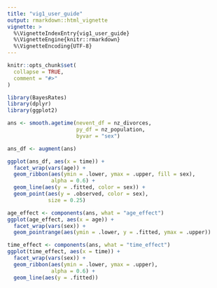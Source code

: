 ```yaml
---
title: "vig1_user_guide"
output: rmarkdown::html_vignette
vignette: >
  %\VignetteIndexEntry{vig1_user_guide}
  %\VignetteEngine{knitr::rmarkdown}
  %\VignetteEncoding{UTF-8}
---
```


```r
knitr::opts_chunk$set(
  collapse = TRUE,
  comment = "#>"
)
```

```r
library(BayesRates)
library(dplyr)
library(ggplot2)
```


```r
ans <- smooth.agetime(nevent_df = nz_divorces,
                      py_df = nz_population,
                      byvar = "sex")
```


```r
ans_df <- augment(ans)
```

```r
ggplot(ans_df, aes(x = time)) +
  facet_wrap(vars(age)) +
  geom_ribbon(aes(ymin = .lower, ymax = .upper, fill = sex),
              alpha = 0.6) +
  geom_line(aes(y = .fitted, color = sex)) +
  geom_point(aes(y = .observed, color = sex),
             size = 0.25)
```


```r
age_effect <- components(ans, what = "age_effect")
ggplot(age_effect, aes(x = age)) +
  facet_wrap(vars(sex)) +
  geom_pointrange(aes(ymin = .lower, y = .fitted, ymax = .upper))
```

```r
time_effect <- components(ans, what = "time_effect") 
ggplot(time_effect, aes(x = time)) +
  facet_wrap(vars(sex)) + 
  geom_ribbon(aes(ymin = .lower, ymax = .upper),
              alpha = 0.6) +
  geom_line(aes(y = .fitted))
```